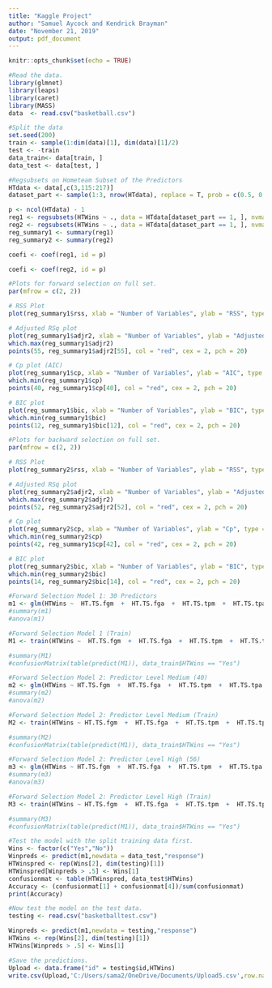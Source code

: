 ---
title: "Kaggle Project"
author: "Samuel Aycock and Kendrick Brayman"
date: "November 21, 2019"
output: pdf_document
---

```{r setup, include=FALSE}
knitr::opts_chunk$set(echo = TRUE)
```


```{r}
#Read the data.
library(glmnet)
library(leaps)
library(caret)
library(MASS)
data  <- read.csv("basketball.csv")
```

```{r}
#Split the data
set.seed(200)
train <- sample(1:dim(data)[1], dim(data)[1]/2)
test <- -train
data_train<- data[train, ]
data_test <- data[test, ]
```


```{r}
#Regsubsets on Hometeam Subset of the Predictors
HTdata <- data[,c(3,115:217)]
dataset_part <- sample(1:3, nrow(HTdata), replace = T, prob = c(0.5, 0.25, 0.25))

p <- ncol(HTdata) - 1
reg1 <- regsubsets(HTWins ~ ., data = HTdata[dataset_part == 1, ], nvmax = p, method = "forward")
reg2 <- regsubsets(HTWins ~ ., data = HTdata[dataset_part == 1, ], nvmax = p, method = "backward")
reg_summary1 <- summary(reg1)
reg_summary2 <- summary(reg2)

coefi <- coef(reg1, id = p)

coefi <- coef(reg2, id = p)
```

```{r}
#Plots for forward selection on full set.
par(mfrow = c(2, 2))

# RSS Plot
plot(reg_summary1$rss, xlab = "Number of Variables", ylab = "RSS", type = "l")

# Adjusted RSq plot
plot(reg_summary1$adjr2, xlab = "Number of Variables", ylab = "Adjusted RSq", type = "l")
which.max(reg_summary1$adjr2)
points(55, reg_summary1$adjr2[55], col = "red", cex = 2, pch = 20)

# Cp plot (AIC)
plot(reg_summary1$cp, xlab = "Number of Variables", ylab = "AIC", type = "l")
which.min(reg_summary1$cp)
points(40, reg_summary1$cp[40], col = "red", cex = 2, pch = 20)

# BIC plot
plot(reg_summary1$bic, xlab = "Number of Variables", ylab = "BIC", type = "l")
which.min(reg_summary1$bic)
points(12, reg_summary1$bic[12], col = "red", cex = 2, pch = 20)
```

```{r}
#Plots for backward selection on full set.
par(mfrow = c(2, 2))

# RSS Plot
plot(reg_summary2$rss, xlab = "Number of Variables", ylab = "RSS", type = "l")

# Adjusted RSq plot
plot(reg_summary2$adjr2, xlab = "Number of Variables", ylab = "Adjusted RSq", type = "l")
which.max(reg_summary2$adjr2)
points(52, reg_summary2$adjr2[52], col = "red", cex = 2, pch = 20)

# Cp plot
plot(reg_summary2$cp, xlab = "Number of Variables", ylab = "Cp", type = "l")
which.min(reg_summary2$cp)
points(42, reg_summary1$cp[42], col = "red", cex = 2, pch = 20)

# BIC plot
plot(reg_summary2$bic, xlab = "Number of Variables", ylab = "BIC", type = "l")
which.min(reg_summary2$bic)
points(14, reg_summary2$bic[14], col = "red", cex = 2, pch = 20)
```

```{r}
#Forward Selection Model 1: 30 Predictors
m1 <- glm(HTWins ~  HT.TS.fgm  +  HT.TS.fga  +  HT.TS.tpm  +  HT.TS.tpa  +  HT.TS.fta  +  HT.TS.oreb +  HT.TS.dreb +  HT.TS.ast  + HT.TS.stl    + HT.TS.blk  +  HT.TS.to + HT.TS.pf  + HT.TS.pts +   HT.TA.fgm +   HT.TA.fga +   HT.TA.tpm +   HT.TA.tpa + HT.TA.fta + HT.TA.oreb  + HT.TA.dreb  + HT.TA.ast +   HT.TA.stl + HT.TA.blk   + HT.TA.to+ HT.TA.pf  +   HT.TA.pts + HT.OTS.fgm  + HT.OTS.fga + HT.OTS.tpm +  HT.OTS.tpa  , family = "binomial",data = data_train)
#summary(m1)
#anova(m1)
```

```{r}
#Forward Selection Model 1 (Train)
M1 <- train(HTWins ~  HT.TS.fgm  +  HT.TS.fga  +  HT.TS.tpm  +  HT.TS.tpa  +  HT.TS.fta  +  HT.TS.oreb +  HT.TS.dreb +  HT.TS.ast  + HT.TS.stl    + HT.TS.blk  +  HT.TS.to + HT.TS.pf  + HT.TS.pts +   HT.TA.fgm +   HT.TA.fga +   HT.TA.tpm +   HT.TA.tpa + HT.TA.fta + HT.TA.oreb  + HT.TA.dreb  + HT.TA.ast +   HT.TA.stl + HT.TA.blk   + HT.TA.to+ HT.TA.pf  +   HT.TA.pts + HT.OTS.fgm  + HT.OTS.fga + HT.OTS.tpm +  HT.OTS.tpa, method = "glm",data = data)

#summary(M1)
#confusionMatrix(table(predict(M1)), data_train$HTWins == "Yes")
```

```{r}
#Forward Selection Model 2: Predictor Level Medium (40)
m2 <- glm(HTWins ~ HT.TS.fgm  +  HT.TS.fga  +  HT.TS.tpm  +  HT.TS.tpa  +  HT.TS.fta  +  HT.TS.oreb +  HT.TS.dreb +  HT.TS.ast  + HT.TS.stl    + HT.TS.blk  +  HT.TS.to + HT.TS.pf  + HT.TS.pts +   HT.TA.fgm +   HT.TA.fga +   HT.TA.tpm +   HT.TA.tpa + HT.TA.fta + HT.TA.oreb  + HT.TA.dreb  + HT.TA.ast +   HT.TA.stl + HT.TA.blk   + HT.TA.to+ HT.TA.pf  +   HT.TA.pts + HT.OTS.fgm  + HT.OTS.fga + HT.OTS.tpm +  HT.OTS.tpa +  HT.OTS.fta +  HT.OTS.oreb+ HT.OTS.dreb + HT.OTS.ast  + HT.OTS.stl + HT.OTS.blk +  HT.OTS.to  +  HT.OTS.pf  +  HT.OTS.pts +  HT.OTA.fgm, family = "binomial",data = data_train)
#summary(m2)
#anova(m2)
```

```{r}
#Forward Selection Model 2: Predictor Level Medium (Train)
M2 <- train(HTWins ~ HT.TS.fgm  +  HT.TS.fga  +  HT.TS.tpm  +  HT.TS.tpa  +  HT.TS.fta  +  HT.TS.oreb +  HT.TS.dreb +  HT.TS.ast  + HT.TS.stl    + HT.TS.blk  +  HT.TS.to + HT.TS.pf  + HT.TS.pts +   HT.TA.fgm +   HT.TA.fga +   HT.TA.tpm +   HT.TA.tpa + HT.TA.fta + HT.TA.oreb  + HT.TA.dreb  + HT.TA.ast +   HT.TA.stl + HT.TA.blk   + HT.TA.to+ HT.TA.pf  +   HT.TA.pts + HT.OTS.fgm  + HT.OTS.fga + HT.OTS.tpm +  HT.OTS.tpa +  HT.OTS.fta +  HT.OTS.oreb+ HT.OTS.dreb + HT.OTS.ast  + HT.OTS.stl + HT.OTS.blk +  HT.OTS.to  +  HT.OTS.pf  +  HT.OTS.pts +  HT.OTA.fgm,  method = "glm",data = data)

#summary(M2)
#confusionMatrix(table(predict(M1)), data_train$HTWins == "Yes")
```

```{r}
#Forward Selection Model 2: Predictor Level High (56)
m3 <- glm(HTWins ~ HT.TS.fgm  +  HT.TS.fga  +  HT.TS.tpm  +  HT.TS.tpa  +  HT.TS.fta  +  HT.TS.oreb +  HT.TS.dreb +  HT.TS.ast  + HT.TS.stl    + HT.TS.blk  +  HT.TS.to + HT.TS.pf  + HT.TS.pts +   HT.TA.fgm +   HT.TA.fga +   HT.TA.tpm +   HT.TA.tpa + HT.TA.fta + HT.TA.oreb  + HT.TA.dreb  + HT.TA.ast +   HT.TA.stl + HT.TA.blk   + HT.TA.to+ HT.TA.pf  +   HT.TA.pts + HT.OTS.fgm  + HT.OTS.fga + HT.OTS.tpm +  HT.OTS.tpa +  HT.OTS.fta +  HT.OTS.oreb+ HT.OTS.dreb + HT.OTS.ast  + HT.OTS.stl + HT.OTS.blk +  HT.OTS.to  +  HT.OTS.pf  +  HT.OTS.pts +  HT.OTA.fgm  + HT.OTA.fga + HT.OTA.tpm  + HT.OTA.tpa  + HT.OTA.fta  + HT.OTA.oreb + HT.OTA.dreb + HT.OTA.ast  + HT.OTA.stl  + HT.OTA.blk  + HT.OTA.to + HT.OTA.pf + HT.OTA.pts + HT.S1.plmin +HT.S1.pts  +  HT.S1.min, family = "binomial",data = data_train)
#summary(m3)
#anova(m3)
```

```{r}
#Forward Selection Model 2: Predictor Level High (Train)
M3 <- train(HTWins ~ HT.TS.fgm  +  HT.TS.fga  +  HT.TS.tpm  +  HT.TS.tpa  +  HT.TS.fta  +  HT.TS.oreb +  HT.TS.dreb +  HT.TS.ast  + HT.TS.stl    + HT.TS.blk  +  HT.TS.to + HT.TS.pf  + HT.TS.pts +   HT.TA.fgm +   HT.TA.fga +   HT.TA.tpm +   HT.TA.tpa + HT.TA.fta + HT.TA.oreb  + HT.TA.dreb  + HT.TA.ast +   HT.TA.stl + HT.TA.blk   + HT.TA.to+ HT.TA.pf  +   HT.TA.pts + HT.OTS.fgm  + HT.OTS.fga + HT.OTS.tpm +  HT.OTS.tpa +  HT.OTS.fta +  HT.OTS.oreb+ HT.OTS.dreb + HT.OTS.ast  + HT.OTS.stl + HT.OTS.blk +  HT.OTS.to  +  HT.OTS.pf  +  HT.OTS.pts +  HT.OTA.fgm  + HT.OTA.fga + HT.OTA.tpm  + HT.OTA.tpa  + HT.OTA.fta  + HT.OTA.oreb + HT.OTA.dreb + HT.OTA.ast  + HT.OTA.stl  + HT.OTA.blk  + HT.OTA.to + HT.OTA.pf + HT.OTA.pts + HT.S1.plmin+ HT.S1.pts  +  HT.S1.min, method = "glm",data = data)

#summary(M3)
#confusionMatrix(table(predict(M1)), data_train$HTWins == "Yes")
```

```{r}
#Test the model with the split training data first.
Wins <- factor(c("Yes","No"))
Winpreds <- predict(m1,newdata = data_test,"response")
HTWinspred <- rep(Wins[2], dim(testing)[1])
HTWinspred[Winpreds > .5] <- Wins[1]
confusionmat <- table(HTWinspred, data_test$HTWins)
Accuracy <- (confusionmat[1] + confusionmat[4])/sum(confusionmat)
print(Accuracy)
```

```{r}
#Now test the model on the test data.
testing <- read.csv("basketballtest.csv")

Winpreds <- predict(m1,newdata = testing,"response")
HTWins <- rep(Wins[2], dim(testing)[1])
HTWins[Winpreds > .5] <- Wins[1]

#Save the predictions.
Upload <- data.frame("id" = testing$id,HTWins)
write.csv(Upload,'C:/Users/sama2/OneDrive/Documents/Upload5.csv',row.names = FALSE)
```


































